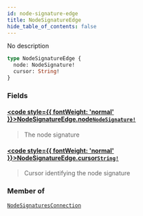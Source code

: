 ```yaml
---
id: node-signature-edge
title: NodeSignatureEdge
hide_table_of_contents: false
---
```








No description

```graphql
type NodeSignatureEdge {
  node: NodeSignature!
  cursor: String!
}
```


### Fields

#### [<code style={{ fontWeight: 'normal' }}>NodeSignatureEdge.<b>node</b></code>](#)<Bullet />[`NodeSignature!`](/docs/testnet/graphql/objects/node-signature) <Badge class="secondary" text="non-null"/> <Badge class="secondary" text="object"/>
> The node signature
> 

#### [<code style={{ fontWeight: 'normal' }}>NodeSignatureEdge.<b>cursor</b></code>](#)<Bullet />[`String!`](/docs/testnet/graphql/scalars/string) <Badge class="secondary" text="non-null"/> <Badge class="secondary" text="scalar"/>
> Cursor identifying the node signature
> 



### Member of

[`NodeSignaturesConnection`](/docs/testnet/graphql/objects/node-signatures-connection)  <Badge class="secondary" text="object"/>



